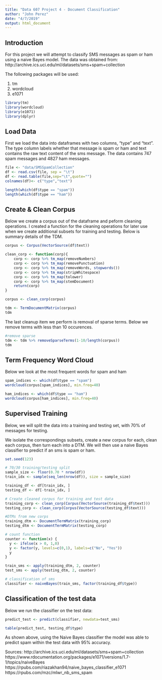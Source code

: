 ```yaml
---
title: "Data 607 Project 4 - Document Classification"
author: "John Perez"
date: "4/7/2019"
output: html_document
---
```



## Introduction  

For this project we will attempt to classify SMS messages as spam or ham using a naive Bayes model. The data was obtained from:  
http://archive.ics.uci.edu/ml/datasets/sms+spam+collection

The following packages will be used:  

1. tm  
2. wordcloud  
3. e1071  

```r
library(tm)
library(wordcloud)
library(e1071)
library(dplyr)
```


## Load Data  

First we load the data into dataframes with two columns, "type" and "text". The type column labels whether that message is spam or ham and text contains the raw text content of the sms message.  The data contains 747 spam messages and 4827 ham messages.  


```r
file <- "data/SMSSpamCollection"
df <- read.csv(file, sep = "\t")
df <- read.table(file,sep="\t",quote="")
colnames(df)<- c("type","text")

length(which(df$type == "spam"))
length(which(df$type == "ham"))
```

## Create & Clean Corpus  

Below we create a corpus out of the dataframe and peform cleaning operations. I created a function for the cleaning operations for later use when we create additional subsets for training and testing.  Below is summary details of the TDM.  

```r
corpus <- Corpus(VectorSource(df$text))

clean_corp <- function(corp){
    corp <- corp %>% tm_map(removeNumbers)
    corp <- corp %>% tm_map(removePunctuation)
    corp <- corp %>% tm_map(removeWords, stopwords())
    corp <- corp %>% tm_map(stripWhitespace)
    corp <- corp %>% tm_map(tolower)
    corp <- corp %>% tm_map(stemDocument)
    return(corp)
}

corpus <- clean_corp(corpus)

tdm <- TermDocumentMatrix(corpus)
tdm

```

The last cleanup item we perform is removal of sparse terms. Below we remove terms with less than 10 occurences.  

```r
#remove sparse
tdm <- tdm %>% removeSparseTerms(1-10/length(corpus))
tdm
```

## Term Frequency Word Cloud
Below we look at the most frequent words for spam and ham  


```r
spam_indices <- which(df$type == "spam")
wordcloud(corpus[spam_indices], min.freq=40)
```

```r
ham_indices <- which(df$type == "ham")
wordcloud(corpus[ham_indices], min.freq=40)
```


## Supervised Training  

Below, we will split the data into a training and testing set, with 70% of messages for testing.  

We isolate the correspondings subsets, create a new corpus for each, clean each corpus, then turn each into a DTM.  We will then use a naive Bayes classifier to predict if an sms is spam or ham.  



```r
set.seed(123)

# 70/30 training/testing split
sample_size <- floor(0.70 * nrow(df))
train_idx <- sample(seq_len(nrow(df)), size = sample_size)

training_df <- df[train_idx, ]
testing_df <- df[-train_idx, ]

# Create cleaned corpus for training and test data
training_corp <- clean_corp(Corpus(VectorSource(training_df$text)))
testing_corp <- clean_corp(Corpus(VectorSource(testing_df$text)))

#DTMs from new corps
training_dtm <- DocumentTermMatrix(training_corp)
testing_dtm <- DocumentTermMatrix(testing_corp)

# count function
counter <- function(x) {
  y <- ifelse(x > 0, 1,0)
  y <- factor(y, levels=c(0,1), labels=c("No", "Yes"))
  y
}

train_sms <- apply(training_dtm, 2, counter)
test_sms <- apply(testing_dtm, 2, counter)

# classification of sms
classifier <- naiveBayes(train_sms, factor(training_df$type))
```


## Classification of the test data  

Below we run the classifier on the test data:  


```r

predict_test <- predict(classifier, newdata=test_sms)

table(predict_test, testing_df$type)

```

As shown above, using the Naive Bayes classifier the model was able to predict spam within the test data with 95% accuracy. 

Sources:
http://archive.ics.uci.edu/ml/datasets/sms+spam+collection
https://www.rdocumentation.org/packages/e1071/versions/1.7-1/topics/naiveBayes
https://rpubs.com/riazakhan94/naive_bayes_classifier_e1071
https://rpubs.com/mzc/mlwr_nb_sms_spam
